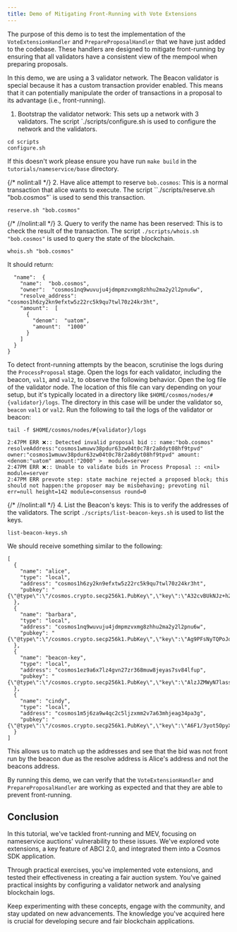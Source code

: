 ```yaml
---
title: Demo of Mitigating Front-Running with Vote Extensions
---
```

The purpose of this demo is to test the implementation of the `VoteExtensionHandler` and `PrepareProposalHandler` that we have just added to the codebase. These handlers are designed to mitigate front-running by ensuring that all validators have a consistent view of the mempool when preparing proposals.

In this demo, we are using a 3 validator network. The Beacon validator is special because it has a custom transaction provider enabled. This means that it can potentially manipulate the order of transactions in a proposal to its advantage (i.e., front-running).

1. Bootstrap the validator network: This sets up a network with 3 validators. The script \`./scripts/configure.sh is used to configure the network and the validators.

```shell
cd scripts
configure.sh
```

If this doesn't work please ensure you have run `make build` in the `tutorials/nameservice/base` directory.

{/* nolint:all */}
2\. Have alice attempt to reserve `bob.cosmos`: This is a normal transaction that alice wants to execute. The script \`\`./scripts/reserve.sh "bob.cosmos"\` is used to send this transaction.

```shell
reserve.sh "bob.cosmos"
```

{/* //nolint:all */}
3\. Query to verify the name has been reserved: This is to check the result of the transaction. The script `./scripts/whois.sh "bob.cosmos"` is used to query the state of the blockchain.

```shell
whois.sh "bob.cosmos"
```

It should return:

```{ expandable
  "name":  {
    "name":  "bob.cosmos",
    "owner":  "cosmos1nq9wuvuju4jdmpmzvxmg8zhhu2ma2y2l2pnu6w",
    "resolve_address":  "cosmos1h6zy2kn9efxtw5z22rc5k9qu7twl70z24kr3ht",
    "amount":  [
      {
        "denom":  "uatom",
        "amount":  "1000"
      }
    ]
  }
}
```

To detect front-running attempts by the beacon, scrutinise the logs during the `ProcessProposal` stage. Open the logs for each validator, including the beacon, `val1`, and `val2`, to observe the following behavior. Open the log file of the validator node. The location of this file can vary depending on your setup, but it's typically located in a directory like `$HOME/cosmos/nodes/#{validator}/logs`. The directory in this case will be under the validator so, `beacon` `val1` or `val2`. Run the following to tail the logs of the validator or beacon:

```shell
tail -f $HOME/cosmos/nodes/#{validator}/logs
```

```shell
2:47PM ERR ❌️:: Detected invalid proposal bid :: name:"bob.cosmos" resolveAddress:"cosmos1wmuwv38pdur63zw04t0c78r2a8dyt08hf9tpvd" owner:"cosmos1wmuwv38pdur63zw04t0c78r2a8dyt08hf9tpvd" amount:<denom:"uatom" amount:"2000" >  module=server
2:47PM ERR ❌️:: Unable to validate bids in Process Proposal :: <nil> module=server
2:47PM ERR prevote step: state machine rejected a proposed block; this should not happen:the proposer may be misbehaving; prevoting nil err=null height=142 module=consensus round=0
```

{/* //nolint:all */}
4\. List the Beacon's keys: This is to verify the addresses of the validators. The script `./scripts/list-beacon-keys.sh` is used to list the keys.

```shell
list-beacon-keys.sh
```

We should receive something similar to the following:

```shell expandable
[
  {
    "name": "alice",
    "type": "local",
    "address": "cosmos1h6zy2kn9efxtw5z22rc5k9qu7twl70z24kr3ht",
    "pubkey": "{\"@type\":\"/cosmos.crypto.secp256k1.PubKey\",\"key\":\"A32cvBUkNJz+h2vld4A5BxvU5Rd+HyqpR3aGtvEhlm4C\"}"
  },
  {
    "name": "barbara",
    "type": "local",
    "address": "cosmos1nq9wuvuju4jdmpmzvxmg8zhhu2ma2y2l2pnu6w",
    "pubkey": "{\"@type\":\"/cosmos.crypto.secp256k1.PubKey\",\"key\":\"Ag9PFsNyTQPoJdbyCWia5rZH9CrvSrjMsk7Oz4L3rXQ5\"}"
  },
  {
    "name": "beacon-key",
    "type": "local",
    "address": "cosmos1ez9a6x7lz4gvn27zr368muw8jeyas7sv84lfup",
    "pubkey": "{\"@type\":\"/cosmos.crypto.secp256k1.PubKey\",\"key\":\"AlzJZMWyN7lass710TnAhyuFKAFIaANJyw5ad5P2kpcH\"}"
  },
  {
    "name": "cindy",
    "type": "local",
    "address": "cosmos1m5j6za9w4qc2c5ljzxmm2v7a63mhjeag34pa3g",
    "pubkey": "{\"@type\":\"/cosmos.crypto.secp256k1.PubKey\",\"key\":\"A6F1/3yot5OpyXoSkBbkyl+3rqBkxzRVSJfvSpm/AvW5\"}"
  }
]
```

This allows us to match up the addresses and see that the bid was not front run by the beacon due as the resolve address is Alice's address and not the beacons address.

By running this demo, we can verify that the `VoteExtensionHandler` and `PrepareProposalHandler` are working as expected and that they are able to prevent front-running.

## Conclusion

In this tutorial, we've tackled front-running and MEV, focusing on nameservice auctions' vulnerability to these issues. We've explored vote extensions, a key feature of ABCI 2.0, and integrated them into a Cosmos SDK application.

Through practical exercises, you've implemented vote extensions, and tested their effectiveness in creating a fair auction system. You've gained practical insights by configuring a validator network and analysing blockchain logs.

Keep experimenting with these concepts, engage with the community, and stay updated on new advancements. The knowledge you've acquired here is crucial for developing secure and fair blockchain applications.
